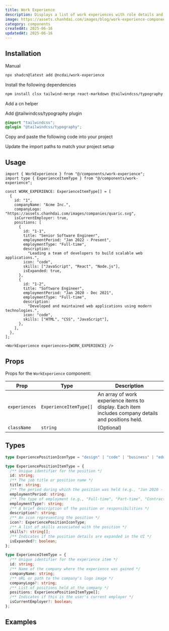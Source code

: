 ```yaml
---
title: Work Experience
description: Displays a list of work experiences with role details and durations.
image: https://assets.chanhdai.com/images/blog/work-experience-component.webp?t=1750149861
category: components
createdAt: 2025-06-16
updatedAt: 2025-06-16
---
```


<ComponentPreview
  name="work-experience-demo"
  openInV0Url="https://chanhdai.com/r/work-experience-block-01.json"
  notProse={false}
  codeCollapsible
/>

## Installation

<CodeTabs className="gap-0">

<TabsList>
  <TabsTriggerShadcnCLI />
  <TabsTrigger value="manual">Manual</TabsTrigger>
</TabsList>

<TabsContent value="cli" className="[&>figure]:mb-0">

```bash
npx shadcn@latest add @ncdai/work-experience
```

</TabsContent>

<TabsContent value="manual">

<Steps>

<Step>Install the following dependencies</Step>

```bash
npm install clsx tailwind-merge react-markdown @tailwindcss/typography lucide-react
```

<Step>Add a cn helper</Step>

<ComponentSource
  src="src/lib/utils.ts"
  title="lib/utils.ts"
  showLineNumbers
  collapsible={false}
/>

<Step>Add @tailwindcss/typography plugin</Step>

```css title="globals.css" showLineNumbers {2}
@import "tailwindcss";
@plugin "@tailwindcss/typography";
```

<Step>Copy and paste the following code into your project</Step>

<ComponentSource
  name="work-experience"
  title="components/work-experience.tsx"
  showLineNumbers
/>

<Step>Update the import paths to match your project setup</Step>

</Steps>

</TabsContent>

</CodeTabs>

## Usage

```tsx
import { WorkExperience } from "@/components/work-experience";
import type { ExperienceItemType } from "@/components/work-experience";
```

<CodeCollapsibleWrapper>

```tsx
const WORK_EXPERIENCE: ExperienceItemType[] = [
  {
    id: "1",
    companyName: "Acme Inc.",
    companyLogo: "https://assets.chanhdai.com/images/companies/quaric.svg",
    isCurrentEmployer: true,
    positions: [
      {
        id: "1-1",
        title: "Senior Software Engineer",
        employmentPeriod: "Jan 2022 - Present",
        employmentType: "Full-time",
        description:
          "Leading a team of developers to build scalable web applications.",
        icon: "code",
        skills: ["JavaScript", "React", "Node.js"],
        isExpanded: true,
      },
      {
        id: "1-2",
        title: "Software Engineer",
        employmentPeriod: "Jan 2020 - Dec 2021",
        employmentType: "Full-time",
        description:
          "Developed and maintained web applications using modern technologies.",
        icon: "code",
        skills: ["HTML", "CSS", "JavaScript"],
      },
    ],
  },
];
```

</CodeCollapsibleWrapper>

```tsx
<WorkExperience experiences={WORK_EXPERIENCE} />
```

## Props

Props for the `WorkExperience` component:

| Prop          | Type                   | Description                                                                                          |
| ------------- | ---------------------- | ---------------------------------------------------------------------------------------------------- |
| `experiences` | `ExperienceItemType[]` | An array of work experience items to display. Each item includes company details and positions held. |
| `className`   | `string`               | (Optional)                                                                                           |

## Types

```ts
type ExperiencePositionIconType = "design" | "code" | "business" | "education";

type ExperiencePositionItemType = {
  /** Unique identifier for the position */
  id: string;
  /** The job title or position name */
  title: string;
  /** The period during which the position was held (e.g., "Jan 2020 - Dec 2021") */
  employmentPeriod: string;
  /** The type of employment (e.g., "Full-time", "Part-time", "Contract") */
  employmentType?: string;
  /** A brief description of the position or responsibilities */
  description?: string;
  /** An icon representing the position */
  icon?: ExperiencePositionIconType;
  /** A list of skills associated with the position */
  skills?: string[];
  /** Indicates if the position details are expanded in the UI */
  isExpanded?: boolean;
};

type ExperienceItemType = {
  /** Unique identifier for the experience item */
  id: string;
  /** Name of the company where the experience was gained */
  companyName: string;
  /** URL or path to the company's logo image */
  companyLogo?: string;
  /** List of positions held at the company */
  positions: ExperiencePositionItemType[];
  /** Indicates if this is the user's current employer */
  isCurrentEmployer?: boolean;
};
```

## Examples

<ComponentPreview
  name="work-experience-demo"
  openInV0Url="https://chanhdai.com/r/work-experience-block-01.json"
  notProse={false}
  codeCollapsible
/>
